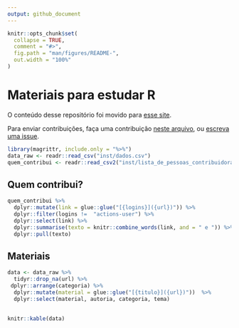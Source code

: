 ```yaml
---
output: github_document
---
```


<!-- README.md is generated from README.Rmd. Please edit that file -->

```r
knitr::opts_chunk$set(
  collapse = TRUE,
  comment = "#>",
  fig.path = "man/figures/README-",
  out.width = "100%"
)
```

# Materiais para estudar R

O conteúdo desse repositório foi movido para [esse site](https://materiais-estudo-r.netlify.app/). 

Para enviar contribuições, faça uma contribuição [neste arquivo](https://github.com/beatrizmilz/materiais_estudo_R/blob/master/inst/dados.csv), ou [escreva uma issue](https://github.com/beatrizmilz/materiais_estudo_R/issues/new/choose).


```r
library(magrittr, include.only = "%>%")
data_raw <- readr::read_csv("inst/dados.csv")
quem_contribui <- readr::read_csv2("inst/lista_de_pessoas_contribuidoras.csv")
```

## Quem contribui?

```r
quem_contribui %>% 
  dplyr::mutate(link = glue::glue("[{logins}]({url})")) %>% 
  dplyr::filter(logins !=  "actions-user") %>% 
  dplyr::select(link) %>% 
  dplyr::summarise(texto = knitr::combine_words(link, and = " e ")) %>% 
  dplyr::pull(texto)
```

## Materiais

```r
data <- data_raw %>% 
  tidyr::drop_na(url) %>% 
 dplyr::arrange(categoria) %>% 
  dplyr::mutate(material = glue::glue("[{titulo}]({url})"))  %>%
  dplyr::select(material, autoria, categoria, tema)
    
    
knitr::kable(data)
```

